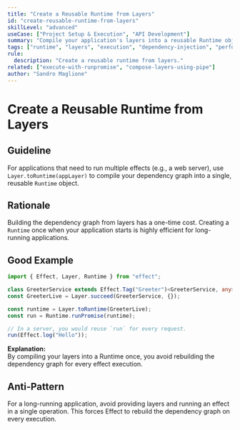 ```yaml
---
title: "Create a Reusable Runtime from Layers"
id: "create-reusable-runtime-from-layers"
skillLevel: "advanced"
useCase: ["Project Setup & Execution", "API Development"]
summary: "Compile your application's layers into a reusable Runtime object to efficiently execute multiple effects that share the same context."
tags: ["runtime", "layers", "execution", "dependency-injection", "performance"]
rule:
  description: "Create a reusable runtime from layers."
related: ["execute-with-runpromise", "compose-layers-using-pipe"]
author: "Sandro Maglione"
---
```


# Create a Reusable Runtime from Layers

## Guideline

For applications that need to run multiple effects (e.g., a web server), use
`Layer.toRuntime(appLayer)` to compile your dependency graph into a single,
reusable `Runtime` object.

## Rationale

Building the dependency graph from layers has a one-time cost. Creating a
`Runtime` once when your application starts is highly efficient for
long-running applications.

## Good Example

```typescript
import { Effect, Layer, Runtime } from "effect";

class GreeterService extends Effect.Tag("Greeter")<GreeterService, any> {}
const GreeterLive = Layer.succeed(GreeterService, {});

const runtime = Layer.toRuntime(GreeterLive);
const run = Runtime.runPromise(runtime);

// In a server, you would reuse `run` for every request.
run(Effect.log("Hello"));
```

**Explanation:**  
By compiling your layers into a Runtime once, you avoid rebuilding the
dependency graph for every effect execution.

## Anti-Pattern

For a long-running application, avoid providing layers and running an effect
in a single operation. This forces Effect to rebuild the dependency graph on
every execution.
